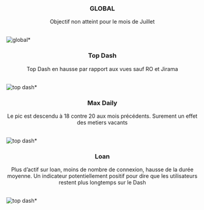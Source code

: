 <center>
### GLOBAL
Objectif non atteint pour le mois de Juillet
</center><br>
![global](module/glossaire/analyse_02082022/juillet.jpg)*

<center>
### Top Dash
Top Dash en hausse par rapport aux vues sauf RO et Jirama
</center><br>
![top dash](module/glossaire/analyse_02082022/recap_juillet.jpg)*

<center>
### Max Daily
Le pic est descendu à 18 contre 20 aux mois précédents.
Surement un effet des metiers vacants
</center><br>
![top dash](module/glossaire/analyse_02082022/max_daily.jpg)*

<center>
### Loan
Plus d'actif sur loan, moins de nombre de connexion, hausse de la durée moyenne.
Un indicateur potentiellement positif pour dire que les utilisateurs restent plus longtemps sur le Dash
</center><br>
![top dash](module/glossaire/analyse_02082022/loan_07.jpg)*
